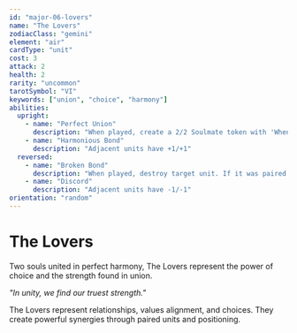 ```yaml
---
id: "major-06-lovers"
name: "The Lovers"
zodiacClass: "gemini"
element: "air"
cardType: "unit"
cost: 3
attack: 2
health: 2
rarity: "uncommon"
tarotSymbol: "VI"
keywords: ["union", "choice", "harmony"]
abilities:
  upright:
    - name: "Perfect Union"
      description: "When played, create a 2/2 Soulmate token with 'When The Lovers or Soulmate dies, the other gets +2/+2'"
    - name: "Harmonious Bond"
      description: "Adjacent units have +1/+1"
  reversed:
    - name: "Broken Bond"
      description: "When played, destroy target unit. If it was paired with another unit, destroy that one too."
    - name: "Discord"
      description: "Adjacent units have -1/-1"
orientation: "random"
---
```


# The Lovers

Two souls united in perfect harmony, The Lovers represent the power of choice and the strength found in union.

*"In unity, we find our truest strength."*

The Lovers represent relationships, values alignment, and choices. They create powerful synergies through paired units and positioning.
